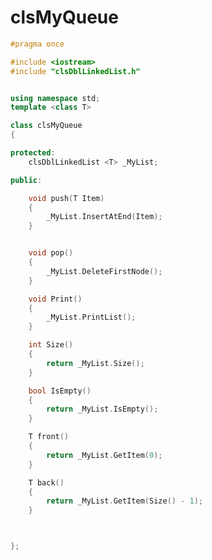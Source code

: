 # clsMyQueue

```c++ copy
#pragma once

#include <iostream>
#include "clsDblLinkedList.h"


using namespace std;
template <class T>

class clsMyQueue
{

protected:
	clsDblLinkedList <T> _MyList;

public:

	void push(T Item)
	{
		_MyList.InsertAtEnd(Item);
	}


	void pop()
	{
		_MyList.DeleteFirstNode();
	}

	void Print()
	{
		_MyList.PrintList();
	}

	int Size()
	{
		return _MyList.Size();
	}

	bool IsEmpty()
	{
		return _MyList.IsEmpty();
	}

	T front()
	{
		return _MyList.GetItem(0);
	}

	T back()
	{
		return _MyList.GetItem(Size() - 1);
	}



};



```
